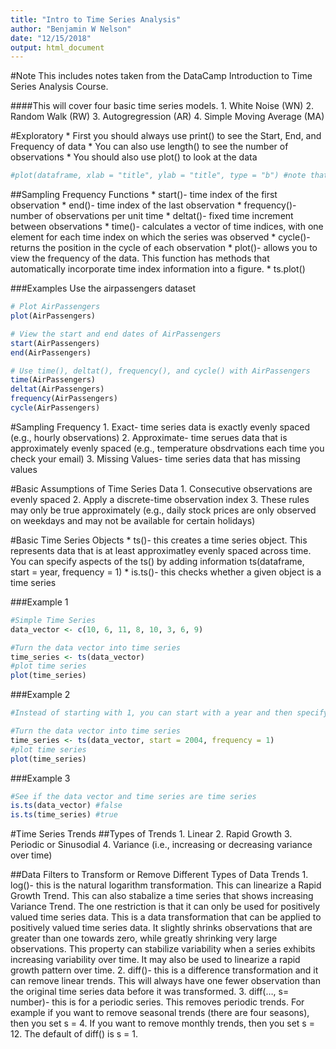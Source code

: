 ```yaml
---
title: "Intro to Time Series Analysis"
author: "Benjamin W Nelson"
date: "12/15/2018"
output: html_document
---
```


#Note
This includes notes taken from the DataCamp Introduction to Time Series Analysis Course.

####This will cover four basic time series models.
1. White Noise (WN)
2. Random Walk (RW)
3. Autogregression (AR)
4. Simple Moving Average (MA)

#Exploratory
* First you should always use print() to see the Start, End, and Frequency of data
* You can also use length() to see the number of observations
* You should also use plot() to look at the data

```r
#plot(dataframe, xlab = "title", ylab = "title", type = "b") #note that type = "b" provides both data points and a line connecting each point
```

##Sampling Frequency Functions
* start()- time index of the first observation
* end()- time index of the last observation
* frequency()- number of observations per unit time
* deltat()- fixed time increment between observations
* time()- calculates a vector of time indices, with one element for each time index on which the series was observed
* cycle()- returns the position in the cycle of each observation
* plot()- allows you to view the frequency of the data. This function has methods that automatically incorporate time index information into a figure.
* ts.plot()

###Examples
Use the airpassengers dataset
```r
# Plot AirPassengers
plot(AirPassengers)

# View the start and end dates of AirPassengers
start(AirPassengers)
end(AirPassengers)

# Use time(), deltat(), frequency(), and cycle() with AirPassengers 
time(AirPassengers)
deltat(AirPassengers)
frequency(AirPassengers)
cycle(AirPassengers)

```


#Sampling Frequency
1. Exact- time series data is exactly evenly spaced (e.g., hourly observations)
2. Approximate- time serues data that is approximately evenly spaced (e.g., temperature obsdrvations each time you check your email)
3. Missing Values- time series data that has missing values

#Basic Assumptions of Time Series Data
1. Consecutive observations are evenly spaced
2. Apply a discrete-time observation index
3. These rules may only be true approximately (e.g., daily stock prices are only observed on weekdays and may not be available for certain holidays)

#Basic Time Series Objects
* ts()- this creates a time series object. This represents data that is at least approximatley evenly spaced across time. You can specify aspects of the ts() by adding information ts(dataframe, start = year, frequency = 1)
* is.ts()- this checks whether a given object is a time series

###Example 1
```r
#Simple Time Series
data_vector <- c(10, 6, 11, 8, 10, 3, 6, 9)

#Turn the data vector into time series
time_series <- ts(data_vector)
#plot time series
plot(time_series)
```

###Example 2
```r
#Instead of starting with 1, you can start with a year and then specify the frequency of observations

#Turn the data vector into time series
time_series <- ts(data_vector, start = 2004, frequency = 1)
#plot time series
plot(time_series)
```

###Example 3
```r
#See if the data vector and time series are time series
is.ts(data_vector) #false
is.ts(time_series) #true
```

#Time Series Trends
##Types of Trends
1. Linear
2. Rapid Growth
3. Periodic or Sinusodial
4. Variance (i.e., increasing or decreasing variance over time)

##Data Filters to Transform or Remove Different Types of Data Trends
1. log()- this is the natural logarithm transformation. This can linearize a Rapid Growth Trend. This can also stabalize a time series that shows increasing Variance Trend. The one restriction is that it can only be used for positively valued time series data. This is a data transformation that can be applied to positively valued time series data. It slightly shrinks observations that are greater than one towards zero, while greatly shrinking very large observations. This property can stabilize variability when a series exhibits increasing variability over time. It may also be used to linearize a rapid growth pattern over time.
2. diff()- this is a difference transformation and it can remove linear trends. This will always have one fewer observation than the original time series data before it was transformed.
3. diff(..., s= number)- this is for a periodic series. This removes periodic trends. For example if you want to remove seasonal trends (there are four seasons), then you set s = 4. If you want to remove monthly trends, then you set s = 12. The default of diff() is s = 1.












